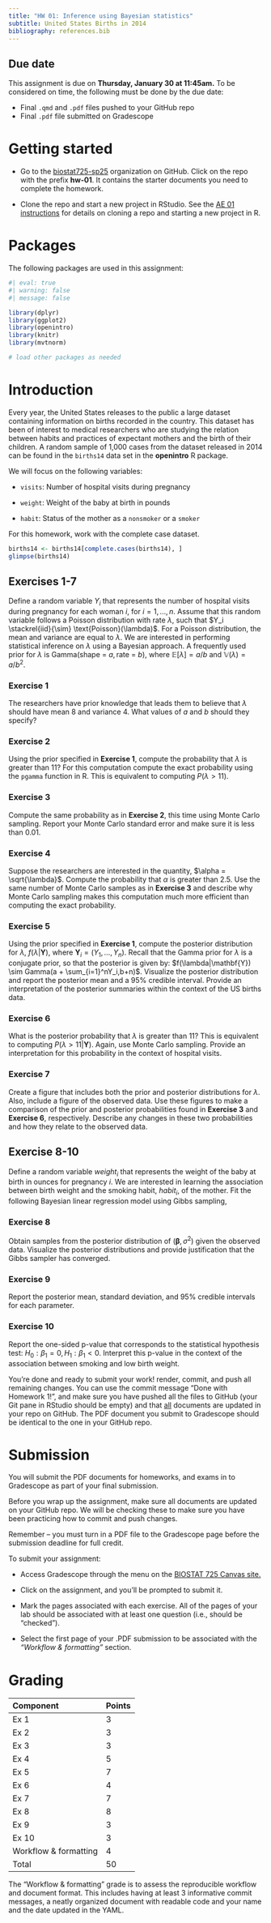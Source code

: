 ```yaml
---
title: "HW 01: Inference using Bayesian statistics"
subtitle: United States Births in 2014
bibliography: references.bib
---
```


::: callout-important
## Due date

This assignment is due on **Thursday, January 30 at 11:45am.** To be considered on time, the following must be done by the due date:

-   Final `.qmd` and `.pdf` files pushed to your GitHub repo
-   Final `.pdf` file submitted on Gradescope
:::

# Getting started

-   Go to the [biostat725-sp25](https://www.github.com/biostat725-sp25) organization on GitHub. Click on the repo with the prefix **hw-01**. It contains the starter documents you need to complete the homework.

-   Clone the repo and start a new project in RStudio. See the [AE 01 instructions](https://biostat725-sp25.netlify.app/ae/ae-01-monte-carlo#clone-the-repo-start-new-rstudio-project) for details on cloning a repo and starting a new project in R.

# Packages

The following packages are used in this assignment:

```r
#| eval: true
#| warning: false
#| message: false

library(dplyr)
library(ggplot2)
library(openintro)
library(knitr)
library(mvtnorm)

# load other packages as needed
```

# Introduction

Every year, the United States releases to the public a large dataset containing information on births recorded in the country. This dataset has been of interest to medical researchers who are studying the relation between habits and practices of expectant mothers and the birth of their children. A random sample of 1,000 cases from the dataset released in 2014 can be found in the `births14` data set in the **openintro** R package.

We will focus on the following variables:

-   `visits`: Number of hospital visits during pregnancy

-   `weight`: Weight of the baby at birth in pounds

-   `habit`: Status of the mother as a `nonsmoker` or a `smoker`

For this homework, work with the complete case dataset.
```r
births14 <- births14[complete.cases(births14), ]
glimpse(births14)
```

## Exercises 1-7

Define a random variable $Y_i$ that represents the number of hospital visits during pregnancy for each woman $i$, for $i = 1,\ldots,n$. Assume that this random variable follows a Poisson distribution with rate $\lambda$, such that $Y_i \stackrel{iid}{\sim} \text{Poisson}(\lambda)$. For a Poisson distribution, the mean and variance are equal to $\lambda$. We are interested in performing statistical inference on $\lambda$ using a Bayesian approach. A frequently used prior for $\lambda$ is $\text{Gamma}(\text{shape = }a, \text{rate = }b)$, where $\mathbb{E}[\lambda] = a/b$ and $\mathbb{V}(\lambda) = a/b^2$.

### Exercise 1

The researchers have prior knowledge that leads them to believe that $\lambda$ should have mean 8 and variance 4. What values of $a$ and $b$ should they specify?

### Exercise 2

Using the prior specified in **Exercise 1**, compute the probability that $\lambda$ is greater than 11? For this computation compute the exact probability using the `pgamma` function in R. This is equivalent to computing $P(\lambda > 11)$.

### Exercise 3 

Compute the same probability as in **Exercise 2**, this time using Monte Carlo sampling. Report your Monte Carlo standard error and make sure it is less than 0.01.

### Exercise 4

Suppose the researchers are interested in the quantity, $\alpha = \sqrt{\lambda}$. Compute the probability that $\alpha$ is greater than 2.5. Use the same number of Monte Carlo samples as in **Exercise 3** and describe why Monte Carlo sampling makes this computation much more efficient than computing the exact probability. 

### Exercise 5

Using the prior specified in **Exercise 1**, compute the posterior distribution for $\lambda$, $f(\lambda | \mathbf{Y})$, where $\mathbf{Y}_i = (Y_1,\ldots,Y_n).$ Recall that the Gamma prior for $\lambda$ is a conjugate prior, so that the posterior is given by: $f(\lambda|\mathbf{Y}) \sim Gamma(a + \sum_{i=1}^nY_i,b+n)$. Visualize the posterior distribution and report the posterior mean and a 95% credible interval. Provide an interpretation of the posterior summaries within the context of the US births data.

### Exercise 6

What is the posterior probability that $\lambda$ is greater than 11? This is equivalent to computing $P(\lambda > 11 | \mathbf{Y})$. Again, use Monte Carlo sampling. Provide an interpretation for this probability in the context of hospital visits.

### Exercise 7

Create a figure that includes both the prior and posterior distributions for $\lambda$. Also, include a figure of the observed data. Use these figures to make a comparison of the prior and posterior probabilities found in **Exercise 3** and **Exercise 6**, respectively. Describe any changes in these two probabilities and how they relate to the observed data.

## Exercise 8-10

Define a random variable $weight_i$ that represents the weight of the baby at birth in ounces for pregnancy $i$. We are interested in learning the association between birth weight and the smoking habit, $habit_i$, of the mother. Fit the following Bayesian linear regression model using Gibbs sampling,

\begin{align*}
weight_i &= \beta_0 + \beta_1 \times 1(habit_i = \text{smoker}) + \epsilon_i,\quad \epsilon_i \sim N(0,\sigma^2),\\
&= \mathbf{x}_i \boldsymbol{\beta} + \epsilon_i,\\
\boldsymbol{\beta} &\sim N(\mathbf{0}, 100 \mathbf{I})\\
\sigma^2 &\sim \text{Inv-Gamma}(3,1).
\end{align*}

### Exercise 8

Obtain samples from the posterior distribution of $(\boldsymbol{\beta},\sigma^2)$ given the observed data. Visualize the posterior distributions and provide justification that the Gibbs sampler has converged. 

### Exercise 9

Report the posterior mean, standard deviation, and 95% credible intervals for each parameter.

### Exercise 10

Report the one-sided p-value that corresponds to the statistical hypothesis test: $H_0: \beta_1 = 0, H_1: \beta_1 < 0$. Interpret this p-value in the context of the association between smoking and low birth weight.

::: render-commit-push
You’re done and ready to submit your work! render, commit, and push all remaining changes. You can use the commit message “Done with Homework 1!”, and make sure you have pushed all the files to GitHub (your Git pane in RStudio should be empty) and that [all]{.underline} documents are updated in your repo on GitHub. The PDF document you submit to Gradescope should be identical to the one in your GitHub repo.
:::

# Submission

You will submit the PDF documents for homeworks, and exams in to Gradescope as part of your final submission.

::: callout-warning
Before you wrap up the assignment, make sure all documents are updated on your GitHub repo. We will be checking these to make sure you have been practicing how to commit and push changes.

Remember – you must turn in a PDF file to the Gradescope page before the submission deadline for full credit.
:::

To submit your assignment:

-   Access Gradescope through the menu on the [BIOSTAT 725 Canvas site.](https://canvas.duke.edu/courses/53305)

-   Click on the assignment, and you’ll be prompted to submit it.

-   Mark the pages associated with each exercise. All of the pages of your lab should be associated with at least one question (i.e., should be “checked”).

-   Select the first page of your .PDF submission to be associated with the *“Workflow & formatting”* section.

# Grading

| Component             | Points |
|:----------------------|:-------|
| Ex 1                  | 3      |
| Ex 2                  | 3      |
| Ex 3                  | 3      |
| Ex 4                  | 5      |
| Ex 5                  | 7      |
| Ex 6                  | 4      |
| Ex 7                  | 7      |
| Ex 8                  | 8      |
| Ex 9                  | 3      |
| Ex 10                 | 3      |
| Workflow & formatting | 4      |
| Total                 | 50      |

The "Workflow & formatting" grade is to assess the reproducible workflow and document format. This includes having at least 3 informative commit messages, a neatly organized document with readable code and your name and the date updated in the YAML.

